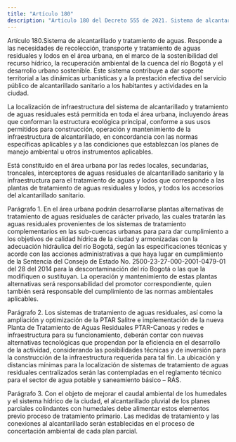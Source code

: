 ```yaml
---
title: "Artículo 180"
description: "Artículo 180 del Decreto 555 de 2021. Sistema de alcantarillado y tratamiento de aguas."
---
```


Artículo 180.Sistema de alcantarillado y tratamiento de aguas. Responde a las necesidades de recolección, transporte y tratamiento de aguas residuales y lodos en el área urbana, en el marco de la sostenibilidad del recurso hídrico, la recuperación ambiental de la cuenca del río Bogotá y el desarrollo urbano sostenible. Este sistema contribuye a dar soporte territorial a las dinámicas urbanísticas y a la prestación efectiva del servicio público de alcantarillado sanitario a los habitantes y actividades en la ciudad.
 
La localización de infraestructura del sistema de alcantarillado y tratamiento de aguas residuales está permitida en toda el área urbana, incluyendo áreas que conforman la estructura ecológica principal, conforme a sus usos permitidos para construcción, operación y mantenimiento de la infraestructura de alcantarillado, en concordancia con las normas específicas aplicables y a las condiciones que establezcan los planes de manejo ambiental u otros instrumentos aplicables.
 
Está constituido en el área urbana por las redes locales, secundarias, troncales, interceptores de aguas residuales de alcantarillado sanitario y la infraestructura para el tratamiento de aguas y lodos que corresponde a las plantas de tratamiento de aguas residuales y lodos, y todos los accesorios del alcantarillado sanitario.
 
Parágrafo 1. En el área urbana podrán desarrollarse plantas alternativas de tratamiento de aguas residuales de carácter privado, las cuales tratarán las aguas residuales provenientes de los sistemas de tratamiento complementarios en las sub-cuencas urbanas para para dar cumplimiento a los objetivos de calidad hídrica de la ciudad y armonizadas con la adecuación hidráulica del río Bogotá, según las especificaciones técnicas y acorde con las acciones administrativas a que haya lugar en cumplimiento de la Sentencia del Consejo de Estado No. 2500-23-27-000-2001-0479-01 del 28 del 2014 para la descontaminación del río Bogotá o las que la modifiquen o sustituyan. La operación y mantenimiento de estas plantas alternativas será responsabilidad del promotor correspondiente, quien también será responsable del cumplimiento de las normas ambientales aplicables.
 
Parágrafo 2. Los sistemas de tratamiento de aguas residuales, así como la ampliación y optimización de la PTAR Salitre e implementación de la nueva Planta de Tratamiento de Aguas Residuales PTAR-Canoas y redes e infraestructura para su funcionamiento, deberán contar con nuevas alternativas tecnológicas que propendan por la eficiencia en el desarrollo de la actividad, considerando las posibilidades técnicas y de inversión para la construcción de la infraestructura requerida para tal fin. La ubicación y distancias mínimas para la localización de sistemas de tratamiento de aguas residuales centralizados serán las contempladas en el reglamento técnico para el sector de agua potable y saneamiento básico – RAS.
 
Parágrafo 3. Con el objeto de mejorar el caudal ambiental de los humedales y el sistema hídrico de la ciudad, el alcantarillado pluvial de los planes parciales colindantes con humedales debe alimentar estos elementos previo proceso de tratamiento primario. Las medidas de tratamiento y las conexiones al alcantarillado serán establecidas en el proceso de concertación ambiental de cada plan parcial.